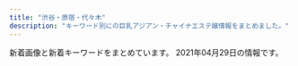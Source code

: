 ```yaml
---
title: "渋谷・原宿・代々木"
description: "キーワード別にの巨乳アジアン・チャイナエステ嬢情報をまとめました。"
---
```


新着画像と新着キーワードをまとめています。
2021年04月29日の情報です。

<DmmAffiliateIns />
<KeywordTable
  shops={
    [
    {
        "keywords": {},
        "station": "JR\u4ee3\u3005\u6728\u99c5",
        "name": "\u6953",
        "url": "http://www.kaede-es.club/",
        "img_links": [
            "http://www.kaede-es.club/images/index-tiba_02.jpg",
            "http://www.kaede-es.club/images/staff/miki.jpg",
            "http://www.kaede-es.club/psd/off32.jpg",
            "http://www.kaede-es.club/images/staff/2/hana.jpg",
            "http://www.kaede-es.club/images/staff/2/momo.jpg",
            "http://www.kaede-es.club/images/staff/mimi.jpg",
            "http://www.kaede-es.club/images/shop/DSC_0086-300x199.jpg",
            "http://www.kaede-es.club/images/staff/6.jpg",
            "http://www.kaede-es.club/images/nav/nav-sys.jpg",
            "http://www.kaede-es.club/images/staff/4/yuyu2.jpg",
            "http://www.kaede-es.club/images/staff/2/7.jpg",
            "http://www.kaede-es.club/images/nav/nav-staff.jpg",
            "http://www.kaede-es.club/images/shop/DSC_0998-199x300.jpg",
            "http://www.kaede-es.club/images/index-tiba_13.jpg",
            "http://www.kaede-es.club/images/staff/neinei2.jpg",
            "http://www.kaede-es.club/images/nav/nav-job.jpg",
            "http://www.kaede-es.club/images/shop/DSC_0087-221x300.jpg",
            "http://www.kaede-es.club/images/index-tiba_04.jpg",
            "http://www.kaede-es.club/psd/off2-1.jpg",
            "http://www.kaede-es.club/images/staff/2/riri.jpg",
            "http://www.kaede-es.club/css/2.jpeg",
            "http://www.kaede-es.club/images/index-tiba_10.jpg",
            "http://www.kaede-es.club/images/t-off-ico.jpg",
            "http://www.kaede-es.club/images/staff/4/sati.jpg",
            "http://www.kaede-es.club/images/index-tiba_09.jpg"
        ]
    },
    {
        "name": "\u68ee\u306e\u9999",
        "url": "http://kokoronosato.tyo.cm/",
        "station": "JR\u6e0b\u8c37\u99c5\u6771\u53e3",
        "keywords": {
            "D": 24,
            "86": 12,
            "85": 4,
            "83": 4,
            "87": 8,
            "C": 19
        },
        "img_links": [
            "http://kokoronosato.tyo.cm/link/8831.jpg",
            "http://kokoronosato.tyo.cm/images/themes/pink/no2.png",
            "http://kokoronosato.tyo.cm/link/massage-de_88_31.jpg",
            "http://kokoronosato.tyo.cm/images/themes/pink/r3.jpg",
            "http://kokoronosato.tyo.cm/photos/sites/15/2020/08/2020082205443766.jpg",
            "http://kokoronosato.tyo.cm/photos/sites/15/2020/08/2020082203150030.jpg",
            "http://kokoronosato.tyo.cm/link/e0016.jpg",
            "http://kokoronosato.tyo.cm/images/themes/pink/no1.png",
            "http://kokoronosato.tyo.cm/images/themes/pink/s_staff.png",
            "http://kokoronosato.tyo.cm/photos/sites/15/2019/07/2019072809445954.jpg",
            "http://kokoronosato.tyo.cm/images/room4.jpg",
            "http://kokoronosato.tyo.cm/images/themes/pink/s_link.png",
            "http://kokoronosato.tyo.cm/link/88x31b.jpg",
            "http://kokoronosato.tyo.cm/photos/sites/15/2019/07/2019072809450776.jpg",
            "http://kokoronosato.tyo.cm/images/themes/pink/line.png",
            "http://kokoronosato.tyo.cm/photos/sites/15/2019/07/2019072809465934.jpg",
            "http://kokoronosato.tyo.cm/link/esthelove88-31.jpg",
            "http://kokoronosato.tyo.cm/photos/sites/15/2020/08/2020082203135850.jpg",
            "http://kokoronosato.tyo.cm/link/walker88.jpg",
            "http://kokoronosato.tyo.cm/images/room1.jpg",
            "http://kokoronosato.tyo.cm/images/themes/pink/s_newface.png",
            "http://kokoronosato.tyo.cm/images/themes/pink/s_pickup.png",
            "http://kokoronosato.tyo.cm/images/themes/pink/s_news.png",
            "http://kokoronosato.tyo.cm/images/themes/pink/mobile.jpg",
            "http://kokoronosato.tyo.cm/photos/sites/15/2019/07/2019072809470568.jpg",
            "http://menlog.net/link/menlog8831.jpg",
            "http://kokoronosato.tyo.cm/images/room3.jpg",
            "http://kokoronosato.tyo.cm/images/room2.jpg",
            "http://kokoronosato.tyo.cm/photos/sites/15/2020/08/2020082205444661.jpg",
            "http://kokoronosato.tyo.cm/photos/sites/15/2020/08/2020082205444313.jpg",
            "http://kokoronosato.tyo.cm/images/themes/pink/s_ranking.png"
        ]
    },
    {
        "station": "JR\u6e0b\u8c37\u99c5\u897f\u53e3",
        "keywords": {
            "E": 2,
            "C": 17,
            "88": 5,
            "87": 5,
            "F": 1,
            "86": 3,
            "D": 4,
            "85": 4
        },
        "img_links": [
            "http://awaawa-fairy.work/sp/img/pc.jpg",
            "http://awaawa-fairy.work/img/sta27.png",
            "http://awaawa-fairy.work/img/nos.png",
            "http://awaawa-fairy.work/sp/img/p-29.png",
            "http://awaawa-fairy.work/sp/img/mv.jpg",
            "http://awaawa-fairy.work/sp/img/line.jpg",
            "http://awaawa-fairy.work/sp/img/sta18.png",
            "http://awaawa-fairy.work/img/st29.png",
            "http://awaawa-fairy.work/sp/img/sta27.png",
            "http://awaawa-fairy.work/img/sta26.png",
            "http://awaawa-fairy.work/sp/img/sta17.png",
            "http://awaawa-fairy.work/sp/img/pic.jpg",
            "http://awaawa-fairy.work/sp/img/p-26.png",
            "http://awaawa-fairy.work/img/sta22.png",
            "http://awaawa-fairy.work/sp/img/botton.jpg",
            "http://awaawa-fairy.work/img/sta17.png",
            "http://awaawa-fairy.work/sp/img/t-a.jpg",
            "http://awaawa-fairy.work/sp/img/t-s.jpg",
            "http://awaawa-fairy.work/img/st28.png",
            "http://awaawa-fairy.work/img/sta28.png",
            "http://awaawa-fairy.work/img/sta18.png",
            "http://awaawa-fairy.work/sp/img/sta29.png",
            "http://awaawa-fairy.work/sp/img/tit.jpg",
            "http://awaawa-fairy.work/img/head.png",
            "http://awaawa-fairy.work/sp/img/sta26.png",
            "http://awaawa-fairy.work/sp/img/sta15.png",
            "http://awaawa-fairy.work/sp/img/sys.jpg",
            "http://awaawa-fairy.work/sp/img/t-t.jpg",
            "http://awaawa-fairy.work/img/st17.png",
            "http://awaawa-fairy.work/sp/img/t-o.jpg",
            "http://awaawa-fairy.work/sp/img/info.jpg",
            "http://awaawa-fairy.work/img/mo.png",
            "http://awaawa-fairy.work/sp/img/p-27.png",
            "http://awaawa-fairy.work/sp/img/time.jpg",
            "http://awaawa-fairy.work/img/st26.png",
            "http://awaawa-fairy.work/sp/img/add.jpg",
            "http://awaawa-fairy.work/sp/img/sta28.png",
            "http://awaawa-fairy.work/img/st15.png",
            "http://awaawa-fairy.work/img/st22.png",
            "http://awaawa-fairy.work/img/st18.png",
            "http://awaawa-fairy.work/sp/img/p-15.png",
            "http://awaawa-fairy.work/img/st27.png",
            "http://awaawa-fairy.work/img/st017.png",
            "http://awaawa-fairy.work/img/st018.png",
            "http://awaawa-fairy.work/sp/img/sta22.png",
            "http://awaawa-fairy.work/img/bottom.png",
            "http://awaawa-fairy.work/img/st4.png",
            "http://awaawa-fairy.work/img/sta15.png",
            "http://awaawa-fairy.work/sp/img/t-r.jpg",
            "http://awaawa-fairy.work/img/sta29.png",
            "http://awaawa-fairy.work/sp/img/tel.jpg"
        ],
        "name": "\u6ce1\u6ce1\u30d5\u30a7\u30a2\u30ea\u30fc",
        "url": "http://awaawa-fairy.work/"
    },
    {
        "img_links": [
            "http://ipidiw.com/beautifulgirl8/images/top.png",
            "http://ipidiw.com/beautifulgirl8/images/n1.jpg",
            "http://ipidiw.com/beautifulgirl8/user_data/00000087.jpg",
            "http://ipidiw.com/beautifulgirl8/user_data/00000077.jpg",
            "http://ipidiw.com/beautifulgirl8/images/mobile.png",
            "http://ipidiw.com/beautifulgirl8/user_data/00000060.jpg",
            "http://ipidiw.com/beautifulgirl8/images/s_pick.png",
            "http://ipidiw.com/beautifulgirl8/images/s3.png",
            "http://ipidiw.com/beautifulgirl8/user_data/00000095.jpg",
            "http://ipidiw.com/beautifulgirl8/user_data/00000098.jpg",
            "http://ipidiw.com/beautifulgirl8/images/int1.jpg",
            "http://ipidiw.com/beautifulgirl8/images/int2.jpg",
            "http://ipidiw.com/beautifulgirl8/images/s_news.png",
            "http://ipidiw.com/beautifulgirl8/user_data/00000073.jpg",
            "http://ipidiw.com/beautifulgirl8/images/s1.png",
            "http://ipidiw.com/beautifulgirl8/images/n3.png",
            "http://ipidiw.com/beautifulgirl8/images/s_staff.jpg"
        ],
        "name": "\u30d3\u30e5\u30fc\u30c6\u30a3\u30d5\u30eb\u30ac\u30fc\u30eb",
        "keywords": {},
        "url": "http://ipidiw.com/beautifulgirl8/",
        "station": "JR\u6e0b\u8c37\u99c5\u897f\u53e3"
    },
    {
        "station": "JR\u6e0b\u8c37\u99c5\u5bae\u76ca\u5742\u53e3",
        "keywords": {
            "86": 6,
            "87": 6,
            "88": 2,
            "D": 8,
            "C": 2,
            "E": 4
        },
        "name": "Angel",
        "img_links": [
            "http://angel.est.cm/photos/sites/23/2019/05/2019051010094757.jpg",
            "http://angel.est.cm/img/footer.png",
            "http://angel.est.cm/img/r3.jpg",
            "http://angel.est.cm/img/r4.jpg",
            "http://angel.est.cm/img/r2.jpg",
            "http://angel.est.cm/photos/sites/23/2019/05/2019051010094748.jpg",
            "http://angel.est.cm/photos/sites/23/2018/10/2018100318475591.jpg",
            "http://angel.est.cm/img/top.png",
            "http://angel.est.cm/photos/sites/23/2019/05/2019051010094797.jpg",
            "http://angel.est.cm/photos/sites/23/2019/05/2019051010094759.jpg",
            "http://angel.est.cm/photos/sites/23/2016/08/staff2.jpg",
            "http://angel.est.cm/photos/sites/23/2019/11/2019110102361631.jpg",
            "http://angel.est.cm/img/r1.jpg"
        ],
        "url": "http://angel.est.cm/"
    },
    {
        "img_links": [
            "http://www.aixin.co.jp/images/staff/sara/sara.jpg",
            "http://www.aixin.co.jp/images/staff/aki/aki.png",
            "http://www.aixin.co.jp/images/staff/yui2/yui2.png",
            "http://www.aixin.co.jp/images/staff/koko/koko.png",
            "http://www.aixin.co.jp/images/top/top.jpg",
            "http://www.aixin.co.jp/images/staff/mika2/mika2.png",
            "http://www.aixin.co.jp/images/staff/rara/rara.png",
            "http://www.aixin.co.jp/images/costume/4.png",
            "http://www.aixin.co.jp/images/staff/ruru2/2.jpg",
            "http://www.aixin.co.jp/images/price/aroma.jpg",
            "http://www.aixin.co.jp/images/costume/7.png",
            "http://www.aixin.co.jp/images/price/hirou.jpg",
            "http://www.aixin.co.jp/images/staff/ran/ran.png",
            "http://www.aixin.co.jp/images/staff/yuzu/yuzu.jpg",
            "http://www.aixin.co.jp/images/top_pic/top2.jpg",
            "http://www.aixin.co.jp/images/staff/eri/eri.png",
            "http://www.aixin.co.jp/images/staff/mika2/1.png",
            "http://www.aixin.co.jp/images/wanted/wanted.png",
            "http://www.aixin.co.jp/images/staff/ruru2/ruru2.jpg",
            "http://www.aixin.co.jp/images/staff/ayaka/1.jpg",
            "http://www.aixin.co.jp/images/staff/miharu/miharu.png",
            "http://www.aixin.co.jp/images/staff/mimi2/mimi2.png",
            "http://www.aixin.co.jp/images/staff/miya/miya.jpg",
            "http://www.aixin.co.jp/images/costume/3.png",
            "http://www.aixin.co.jp/images/staff/ayaka/ayaka.jpg",
            "http://www.aixin.co.jp/images/staff/ruri2/ruri2.png",
            "http://www.aixin.co.jp/images/staff/yuzu/2.jpg",
            "http://www.aixin.co.jp/images/staff/haruka2/haruka2.png",
            "http://www.aixin.co.jp/images/staff/chiemi/1.jpg",
            "http://www.aixin.co.jp/images/price/tokusen.jpg",
            "http://www.aixin.co.jp/images/staff/miya/1.jpg",
            "http://www.aixin.co.jp/images/map/google.png",
            "http://www.aixin.co.jp/images/price/long.jpg",
            "http://www.aixin.co.jp/images/staff/chiemi/chiemi.jpg",
            "http://www.aixin.co.jp/images/staff/miki/2.jpg",
            "http://www.aixin.co.jp/images/staff/akane/akane.png",
            "http://www.aixin.co.jp/images/costume/1.png",
            "http://www.aixin.co.jp/images/costume/6.png",
            "http://www.aixin.co.jp/images/costume/2.png",
            "http://www.aixin.co.jp/images/staff/mika2/2.png",
            "http://www.aixin.co.jp/images/staff/miki/miki.jpg",
            "http://www.aixin.co.jp/images/staff/mirai/mirai.png"
        ],
        "url": "http://www.aixin.co.jp/",
        "name": "\u30a2\u30a4\u30b7\u30f3",
        "station": "JR\u6e0b\u8c37\u99c5",
        "keywords": {}
    },
    {
        "img_links": [
            "http://www.sarara-es.xyz/images/news.png",
            "http://www.sarara-es.xyz/files/006.jpg",
            "http://www.sarara-es.xyz/images/shop/shop02.jpg",
            "http://www.sarara-es.xyz/images/r4.jpg",
            "http://www.sarara-es.xyz/images/shop/shop01.jpg",
            "http://www.sarara-es.xyz/files/001.jpg",
            "http://www.sarara-es.xyz/files/004.jpg",
            "http://www.sarara-es.xyz/images/shop/shop03.jpg",
            "http://www.sarara-es.xyz/images/r1.jpg",
            "http://www.sarara-es.xyz/files/003.jpg",
            "http://www.sarara-es.xyz/images/r2.jpg",
            "http://www.sarara-es.xyz/images/face.png",
            "http://www.sarara-es.xyz/images/top.png",
            "http://www.sarara-es.xyz/images/end.png",
            "http://www.sarara-es.xyz/images/s_staff.png",
            "http://www.sarara-es.xyz/files/005.jpg",
            "http://www.sarara-es.xyz/images/r5.jpg",
            "http://www.sarara-es.xyz/images/s_link.png",
            "http://www.sarara-es.xyz/images/pick.png",
            "http://www.sarara-es.xyz/images/shop/shop04.jpg",
            "http://www.sarara-es.xyz/images/bj2.jpg",
            "http://www.sarara-es.xyz/files/002.jpg"
        ],
        "url": "http://www.sarara-es.xyz",
        "station": "JR\u6e0b\u8c37\u99c5\u30cf\u30c1\u516c\u53e3",
        "name": "Honey",
        "keywords": {
            "85": 3,
            "C": 3,
            "87": 1,
            "D": 3,
            "86": 2
        }
    },
    {
        "img_links": [
            "http://www.e-god.work/images/int1.jpg",
            "http://www.e-god.work/images/ais.jpg",
            "http://www.e-god.work/img/zb.jpg",
            "http://www.e-god.work/images/1.jpg",
            "http://www.e-god.work/images/sys1.jpg",
            "http://www.e-god.work/images/staff_t.jpg",
            "http://www.e-god.work/images/interior_t.jpg",
            "http://www.e-god.work/images/info.jpg",
            "http://www.e-god.work/img/koko2.jpg",
            "http://www.e-god.work/images/tel.jpg",
            "http://www.e-god.work/img/yuki1.jpg",
            "http://www.e-god.work/img/koko1.jpg",
            "http://www.e-god.work/images/mobile.jpg",
            "http://www.e-god.work/images/news.jpg",
            "http://www.e-god.work/images/int2.jpg",
            "http://www.e-god.work/images/line.png",
            "http://www.e-god.work/images/head.jpg",
            "http://www.e-god.work/img/eri1.jpg",
            "http://www.e-god.work/images/4.jpg",
            "http://www.e-god.work/images/2.jpg",
            "http://www.e-god.work/images/sys2.jpg"
        ],
        "url": "http://www.e-god.work/",
        "name": "\u30b9\u30ef\u30f3",
        "keywords": {},
        "station": "JR\u6e0b\u8c37\u99c5\u30cf\u30c1\u516c\u53e3"
    },
    {
        "station": "JR\u6e0b\u8c37\u99c5\u30cf\u30c1\u516c\u53e3",
        "url": "http://www.ogon.work/",
        "keywords": {
            "86": 14,
            "D": 16,
            "87": 14,
            "84": 58,
            "E": 7,
            "C": 60
        },
        "img_links": [
            "http://www.ogon.work/img/bana02.jpg",
            "http://www.ogon.work/staff/aya2.jpg",
            "http://www.ogon.work/staff/yuki1.jpg",
            "http://www.ogon.work/staff/yuki2.jpg",
            "http://www.ogon.work/img/interior.jpg",
            "http://www.ogon.work/staff/ai3.jpg",
            "http://www.ogon.work/img/contentsbottom.png",
            "http://www.ogon.work/staff/ai2.jpg",
            "http://www.ogon.work/staff/aya1.jpg",
            "http://www.ogon.work/img/icon/new.jpg",
            "http://www.ogon.work/img/bana03.jpg",
            "http://www.ogon.work/staff/hana1.jpg",
            "http://www.ogon.work/img/s/s_qa.png",
            "http://www.ogon.work/staff/ayumi3.jpg",
            "http://www.ogon.work/staff/ai1.jpg",
            "http://www.ogon.work/staff/aya3.jpg",
            "http://www.ogon.work/staff/momo1.jpg",
            "http://www.ogon.work/staff/ayumi2.jpg",
            "http://www.ogon.work/staff/ayumi1.jpg"
        ],
        "name": "\u9ec4\u91d1\u6d77\u5cb8"
    }
]
}
/>
<DmmAffiliateScript />
